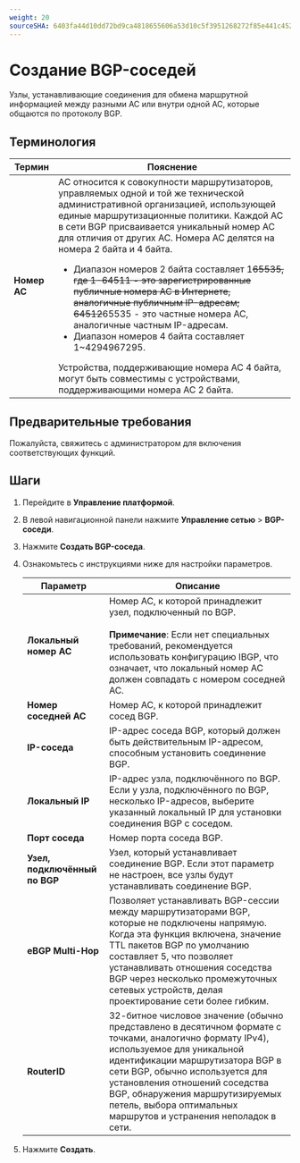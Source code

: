 ```yaml
---
weight: 20
sourceSHA: 6403fa44d10dd72bd9ca4818655606a53d10c5f3951268272f85e441c45246de
---
```


# Создание BGP-соседей

Узлы, устанавливающие соединения для обмена маршрутной информацией между разными АС или внутри одной АС, которые общаются по протоколу BGP.

## Терминология

| Термин           | Пояснение                                                                                                                                                                                                                                                                                                                                                                                                                                                                                                                                                                                                                                                                                             |
| ---------------- | ------------------------------------------------------------------------------------------------------------------------------------------------------------------------------------------------------------------------------------------------------------------------------------------------------------------------------------------------------------------------------------------------------------------------------------------------------------------------------------------------------------------------------------------------------------------------------------------------------------------------------------------------------------------------------------------------------- |
| **Номер АС**     | АС относится к совокупности маршрутизаторов, управляемых одной и той же технической административной организацией, использующей единые маршрутизационные политики. Каждой АС в сети BGP присваивается уникальный номер АС для отличия от других АС. Номера АС делятся на номера 2 байта и 4 байта. <ul><li>Диапазон номеров 2 байта составляет 1~~65535, где 1-64511 - это зарегистрированные публичные номера АС в Интернете, аналогичные публичным IP-адресам; 64512~~65535 - это частные номера АС, аналогичные частным IP-адресам.</li><li>Диапазон номеров 4 байта составляет 1\~4294967295.</li></ul> Устройства, поддерживающие номера АС 4 байта, могут быть совместимы с устройствами, поддерживающими номера АС 2 байта. |

## Предварительные требования

Пожалуйста, свяжитесь с администратором для включения соответствующих функций.

## Шаги

1. Перейдите в **Управление платформой**.

2. В левой навигационной панели нажмите **Управление сетью** > **BGP-соседи**.

3. Нажмите **Создать BGP-соседа**.

4. Ознакомьтесь с инструкциями ниже для настройки параметров.

   | Параметр                | Описание                                                                                                                                                                                                                                                                                                        |
   | ----------------------   | ------------------------------------------------------------------------------------------------------------------------------------------------------------------------------------------------------------------------------------------------------------------------------------------------------------------ |
   | **Локальный номер АС**   | Номер АС, к которой принадлежит узел, подключенный по BGP.<br /><br /><b>Примечание</b>: Если нет специальных требований, рекомендуется использовать конфигурацию IBGP, что означает, что локальный номер АС должен совпадать с номером соседней АС.                                                              |
   | **Номер соседней АС**    | Номер АС, к которой принадлежит сосед BGP.                                                                                                                                                                                                                                                                |
   | **IP-соседа**           | IP-адрес соседа BGP, который должен быть действительным IP-адресом, способным установить соединение BGP.                                                                                                                                                                                                         |
   | **Локальный IP**        | IP-адрес узла, подключённого по BGP. Если у узла, подключённого по BGP, несколько IP-адресов, выберите указанный локальный IP для установки соединения BGP с соседом.                                                                                                                                                 |
   | **Порт соседа**         | Номер порта соседа BGP.                                                                                                                                                                                                                                                                                   |
   | **Узел, подключённый по BGP** | Узел, который устанавливает соединение BGP. Если этот параметр не настроен, все узлы будут устанавливать соединение BGP.                                                                                                                                                                                       |
   | **eBGP Multi-Hop**      | Позволяет устанавливать BGP-сессии между маршрутизаторами BGP, которые не подключены напрямую. Когда эта функция включена, значение TTL пакетов BGP по умолчанию составляет 5, что позволяет устанавливать отношения соседства BGP через несколько промежуточных сетевых устройств, делая проектирование сети более гибким.     |
   | **RouterID**            | 32-битное числовое значение (обычно представлено в десятичном формате с точками, аналогично формату IPv4), используемое для уникальной идентификации маршрутизатора BGP в сети BGP, обычно используется для установления отношений соседства BGP, обнаружения маршрутизируемых петель, выбора оптимальных маршрутов и устранения неполадок в сети. |

5. Нажмите **Создать**.

